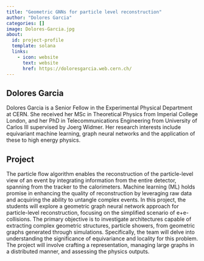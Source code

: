 ```yaml
---
title: "Geometric GNNs for particle level reconstruction"
author: "Dolores Garcia"
categories: []
image: Dolores-Garcia.jpg
about:
  id: project-profile
  template: solana
  links:
    - icon: website
      text: website
      href: https://doloresgarcia.web.cern.ch/
---
```

## Dolores Garcia
Dolores Garcia is a Senior Fellow in the Experimental Physical Department at CERN. She received her MSc in Theoretical Physics from Imperial College London, and her PhD in Telecommunications Engineering from University of Carlos III supervised by Joerg Widmer.
Her research interests include equivariant machine learning, graph neural networks and the application of these to high energy physics.



## Project
The particle flow algorithm enables the reconstruction of the particle-level view of an event by integrating information from the entire detector, spanning from the tracker to the calorimeters. Machine learning (ML) holds promise in enhancing the quality of reconstruction by leveraging raw data and acquiring the ability to untangle complex events. In this project, the students will explore a geometric graph neural network approach for particle-level reconstruction, focusing on the simplified scenario of e+e- collisions. The primary objective is to investigate architectures capable of extracting complex geometric structures, particle showers, from geometric graphs generated through simulations. Specifically, the team will delve into understanding the significance of equivariance and locality for this problem. The project will involve crafting a representation, managing large graphs in a distributed manner, and assessing the physics outputs.
